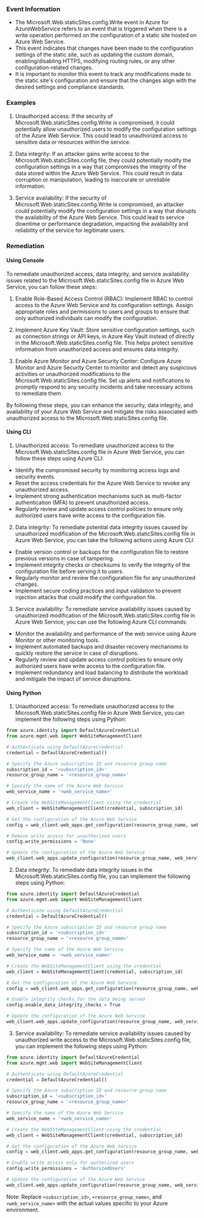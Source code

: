 
### Event Information

- The Microsoft.Web.staticSites.config.Write event in Azure for AzureWebService refers to an event that is triggered when there is a write operation performed on the configuration of a static site hosted on Azure Web Service.
- This event indicates that changes have been made to the configuration settings of the static site, such as updating the custom domain, enabling/disabling HTTPS, modifying routing rules, or any other configuration-related changes.
- It is important to monitor this event to track any modifications made to the static site's configuration and ensure that the changes align with the desired settings and compliance standards.


### Examples

1. Unauthorized access: If the security of Microsoft.Web.staticSites.config.Write is compromised, it could potentially allow unauthorized users to modify the configuration settings of the Azure Web Service. This could lead to unauthorized access to sensitive data or resources within the service.

2. Data integrity: If an attacker gains write access to the Microsoft.Web.staticSites.config file, they could potentially modify the configuration settings in a way that compromises the integrity of the data stored within the Azure Web Service. This could result in data corruption or manipulation, leading to inaccurate or unreliable information.

3. Service availability: If the security of Microsoft.Web.staticSites.config.Write is compromised, an attacker could potentially modify the configuration settings in a way that disrupts the availability of the Azure Web Service. This could lead to service downtime or performance degradation, impacting the availability and reliability of the service for legitimate users.

### Remediation

#### Using Console

To remediate unauthorized access, data integrity, and service availability issues related to the Microsoft.Web.staticSites.config file in Azure Web Service, you can follow these steps:

1. Enable Role-Based Access Control (RBAC): Implement RBAC to control access to the Azure Web Service and its configuration settings. Assign appropriate roles and permissions to users and groups to ensure that only authorized individuals can modify the configuration.

2. Implement Azure Key Vault: Store sensitive configuration settings, such as connection strings or API keys, in Azure Key Vault instead of directly in the Microsoft.Web.staticSites.config file. This helps protect sensitive information from unauthorized access and ensures data integrity.

3. Enable Azure Monitor and Azure Security Center: Configure Azure Monitor and Azure Security Center to monitor and detect any suspicious activities or unauthorized modifications to the Microsoft.Web.staticSites.config file. Set up alerts and notifications to promptly respond to any security incidents and take necessary actions to remediate them.

By following these steps, you can enhance the security, data integrity, and availability of your Azure Web Service and mitigate the risks associated with unauthorized access to the Microsoft.Web.staticSites.config file.

#### Using CLI

1. Unauthorized access: To remediate unauthorized access to the Microsoft.Web.staticSites.config file in Azure Web Service, you can follow these steps using Azure CLI:

- Identify the compromised security by monitoring access logs and security events.
- Reset the access credentials for the Azure Web Service to revoke any unauthorized access.
- Implement strong authentication mechanisms such as multi-factor authentication (MFA) to prevent unauthorized access.
- Regularly review and update access control policies to ensure only authorized users have write access to the configuration file.

2. Data integrity: To remediate potential data integrity issues caused by unauthorized modification of the Microsoft.Web.staticSites.config file in Azure Web Service, you can take the following actions using Azure CLI:

- Enable version control or backups for the configuration file to restore previous versions in case of tampering.
- Implement integrity checks or checksums to verify the integrity of the configuration file before serving it to users.
- Regularly monitor and review the configuration file for any unauthorized changes.
- Implement secure coding practices and input validation to prevent injection attacks that could modify the configuration file.

3. Service availability: To remediate service availability issues caused by unauthorized modification of the Microsoft.Web.staticSites.config file in Azure Web Service, you can use the following Azure CLI commands:

- Monitor the availability and performance of the web service using Azure Monitor or other monitoring tools.
- Implement automated backups and disaster recovery mechanisms to quickly restore the service in case of disruptions.
- Regularly review and update access control policies to ensure only authorized users have write access to the configuration file.
- Implement redundancy and load balancing to distribute the workload and mitigate the impact of service disruptions.

#### Using Python

1. Unauthorized access: To remediate unauthorized access to the Microsoft.Web.staticSites.config file in Azure Web Service, you can implement the following steps using Python:

```python
from azure.identity import DefaultAzureCredential
from azure.mgmt.web import WebSiteManagementClient

# Authenticate using DefaultAzureCredential
credential = DefaultAzureCredential()

# Specify the Azure subscription ID and resource group name
subscription_id = '<subscription_id>'
resource_group_name = '<resource_group_name>'

# Specify the name of the Azure Web Service
web_service_name = '<web_service_name>'

# Create the WebSiteManagementClient using the credential
web_client = WebSiteManagementClient(credential, subscription_id)

# Get the configuration of the Azure Web Service
config = web_client.web_apps.get_configuration(resource_group_name, web_service_name)

# Remove write access for unauthorized users
config.write_permissions = 'None'

# Update the configuration of the Azure Web Service
web_client.web_apps.update_configuration(resource_group_name, web_service_name, config)
```

2. Data integrity: To remediate data integrity issues in the Microsoft.Web.staticSites.config file, you can implement the following steps using Python:

```python
from azure.identity import DefaultAzureCredential
from azure.mgmt.web import WebSiteManagementClient

# Authenticate using DefaultAzureCredential
credential = DefaultAzureCredential()

# Specify the Azure subscription ID and resource group name
subscription_id = '<subscription_id>'
resource_group_name = '<resource_group_name>'

# Specify the name of the Azure Web Service
web_service_name = '<web_service_name>'

# Create the WebSiteManagementClient using the credential
web_client = WebSiteManagementClient(credential, subscription_id)

# Get the configuration of the Azure Web Service
config = web_client.web_apps.get_configuration(resource_group_name, web_service_name)

# Enable integrity checks for the data being served
config.enable_data_integrity_checks = True

# Update the configuration of the Azure Web Service
web_client.web_apps.update_configuration(resource_group_name, web_service_name, config)
```

3. Service availability: To remediate service availability issues caused by unauthorized write access to the Microsoft.Web.staticSites.config file, you can implement the following steps using Python:

```python
from azure.identity import DefaultAzureCredential
from azure.mgmt.web import WebSiteManagementClient

# Authenticate using DefaultAzureCredential
credential = DefaultAzureCredential()

# Specify the Azure subscription ID and resource group name
subscription_id = '<subscription_id>'
resource_group_name = '<resource_group_name>'

# Specify the name of the Azure Web Service
web_service_name = '<web_service_name>'

# Create the WebSiteManagementClient using the credential
web_client = WebSiteManagementClient(credential, subscription_id)

# Get the configuration of the Azure Web Service
config = web_client.web_apps.get_configuration(resource_group_name, web_service_name)

# Enable write access only for authorized users
config.write_permissions = 'AuthorizedUsers'

# Update the configuration of the Azure Web Service
web_client.web_apps.update_configuration(resource_group_name, web_service_name, config)
```

Note: Replace `<subscription_id>`, `<resource_group_name>`, and `<web_service_name>` with the actual values specific to your Azure environment.

